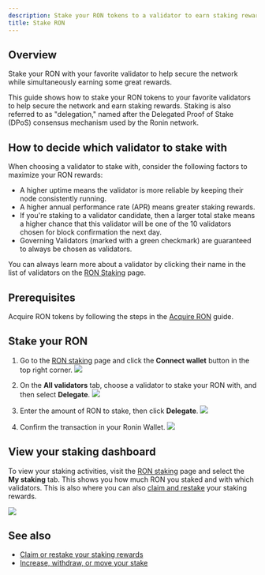 ```yaml
---
description: Stake your RON tokens to a validator to earn staking rewards.
title: Stake RON
---
```




## Overview

Stake your RON with your favorite validator to help secure the network while simultaneously earning some great rewards.

This guide shows how to stake your RON tokens to your favorite validators to help secure the network and earn staking rewards. Staking is also referred to as "delegation," named after the Delegated Proof of Stake (DPoS) consensus mechanism used by the Ronin network.

## How to decide which validator to stake with

When choosing a validator to stake with, consider the following factors to maximize your RON rewards:

* A higher uptime means the validator is more reliable by keeping their node consistently running.
* A higher annual performance rate (APR) means greater staking rewards.
* If you're staking to a validator candidate, then a larger total stake means a higher chance that this validator will be one of the 10 validators chosen for block confirmation the next day.
* Governing Validators (marked with a green checkmark) are guaranteed to always be chosen as validators.

You can always learn more about a validator by clicking their name in the list of validators on the [RON Staking](https://app.roninchain.com/staking) page.

## Prerequisites

Acquire RON tokens by following the steps in the [Acquire RON](./../../basics/acquire-ron.mdx) guide.

## Stake your RON

1. Go to the [RON staking](https://app.roninchain.com/staking) page and click the
**Connect wallet** button in the top right corner.
   <img src={stepOne} width={1440} />

2. On the **All validators** tab, choose a validator to stake your RON with, and then select **Delegate**.
   <img src={stepTwo} width={1440} />

3. Enter the amount of RON to stake, then click **Delegate**.
   <img src={stepThree} width={400} />

4. Confirm the transaction in your Ronin Wallet.
   <img src={stakingConfirm} width={300} />

## View your staking dashboard

To view your staking activities, visit the [RON staking](https://app.roninchain.com/staking) page and select the **My staking** tab.
This shows you how much RON you staked and with which validators. This is also where you can also [claim and restake](./claim-rewards) your staking rewards.

<img src={dashboard} width={1440} />

## See also

* [Claim or restake your staking rewards](./claim-rewards)
* [Increase, withdraw, or move your stake](./stake)
